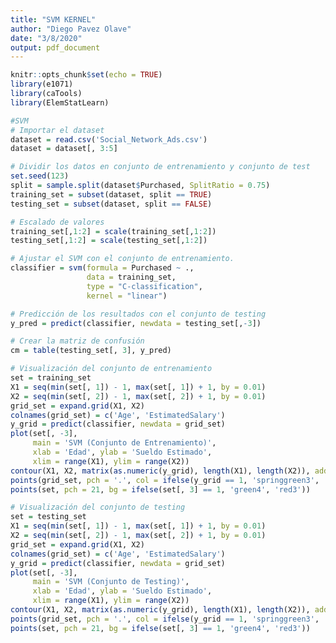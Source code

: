 ```yaml
---
title: "SVM KERNEL"
author: "Diego Pavez Olave"
date: "3/8/2020"
output: pdf_document
---
```


```r
knitr::opts_chunk$set(echo = TRUE)
library(e1071)
library(caTools)
library(ElemStatLearn)
```


```r
#SVM
# Importar el dataset
dataset = read.csv('Social_Network_Ads.csv')
dataset = dataset[, 3:5]

```

```r
# Dividir los datos en conjunto de entrenamiento y conjunto de test
set.seed(123)
split = sample.split(dataset$Purchased, SplitRatio = 0.75)
training_set = subset(dataset, split == TRUE)
testing_set = subset(dataset, split == FALSE)
```

```r
# Escalado de valores
training_set[,1:2] = scale(training_set[,1:2])
testing_set[,1:2] = scale(testing_set[,1:2])
```
```r
# Ajustar el SVM con el conjunto de entrenamiento.
classifier = svm(formula = Purchased ~ ., 
                 data = training_set,
                 type = "C-classification",
                 kernel = "linear")
```

```r
# Predicción de los resultados con el conjunto de testing
y_pred = predict(classifier, newdata = testing_set[,-3])
```

```r
# Crear la matriz de confusión
cm = table(testing_set[, 3], y_pred)
```

```r
# Visualización del conjunto de entrenamiento
set = training_set
X1 = seq(min(set[, 1]) - 1, max(set[, 1]) + 1, by = 0.01)
X2 = seq(min(set[, 2]) - 1, max(set[, 2]) + 1, by = 0.01)
grid_set = expand.grid(X1, X2)
colnames(grid_set) = c('Age', 'EstimatedSalary')
y_grid = predict(classifier, newdata = grid_set)
plot(set[, -3],
     main = 'SVM (Conjunto de Entrenamiento)',
     xlab = 'Edad', ylab = 'Sueldo Estimado',
     xlim = range(X1), ylim = range(X2))
contour(X1, X2, matrix(as.numeric(y_grid), length(X1), length(X2)), add = TRUE)
points(grid_set, pch = '.', col = ifelse(y_grid == 1, 'springgreen3', 'tomato'))
points(set, pch = 21, bg = ifelse(set[, 3] == 1, 'green4', 'red3'))
```

```r
# Visualización del conjunto de testing
set = testing_set
X1 = seq(min(set[, 1]) - 1, max(set[, 1]) + 1, by = 0.01)
X2 = seq(min(set[, 2]) - 1, max(set[, 2]) + 1, by = 0.01)
grid_set = expand.grid(X1, X2)
colnames(grid_set) = c('Age', 'EstimatedSalary')
y_grid = predict(classifier, newdata = grid_set)
plot(set[, -3],
     main = 'SVM (Conjunto de Testing)',
     xlab = 'Edad', ylab = 'Sueldo Estimado',
     xlim = range(X1), ylim = range(X2))
contour(X1, X2, matrix(as.numeric(y_grid), length(X1), length(X2)), add = TRUE)
points(grid_set, pch = '.', col = ifelse(y_grid == 1, 'springgreen3', 'tomato'))
points(set, pch = 21, bg = ifelse(set[, 3] == 1, 'green4', 'red3'))
```